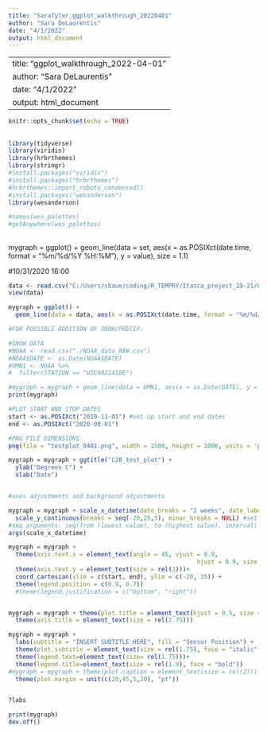 ```yaml
---
title: "SaraTyler_ggplot_walkthrough_20220401"
author: "Sara DeLaurentis"
date: "4/1/2022"
output: html_document
---
```


---
title: "ggplot_walkthrough_2022-04-01"
author: "Sara DeLaurentis"
date: "4/1/2022"
output: html_document
---

```r
knitr::opts_chunk$set(echo = TRUE)

```

## 
```r
library(tidyverse)
library(viridis)
library(hrbrthemes)
library(stringr)
#install.packages("viridis")
#install.packages("hrbrthemes")
#hrbrthemes::import_roboto_condensed()
#install.packages("wesanderson")
library(wesanderson)

#names(wes_palettes)
#getAnywhere(wes_palettes)


```

## 

mygraph = ggplot() +
  geom_line(data = set, aes(x = as.POSIXct(date.time, format = "%m/%d/%Y %H:%M"), y = value), size = 1.1) 


#10/31/2020 16:00

```r
data <- read.csv("C:/Users/sbaue/coding/R_TEMPRY/Itasca_project_19-21/CLEAN_DATA_copy/C2B_R3_lsurf_i110_2020.csv")
view(data)

mygraph = ggplot() +
  geom_line(data = data, aes(x = as.POSIXct(date.time, format = "%m/%d/%Y %H:%M"), y = value), size = 1.1) 

#FOR POSSIBLE ADDITION OF SNOW/PRECIP:

#SNOW DATA
#NOAA <- read.csv("./NOAA_data_RAW.csv")
#NOAA$DATE <- as.Date(NOAA$DATE)
#UMN1 <- NOAA %>% 
#  filter(STATION == "USC00214106")

#mygraph = mygraph + geom_line(data = UMN1, aes(x = as.Date(DATE), y = SNWD), colour = "light blue", alpha = 0.5, lwd = (2.2))
print(mygraph)

#PLOT START AND STOP DATES
start <- as.POSIXct("2019-11-01") #set up start and end dates
end <- as.POSIXct("2020-08-01")

#PNG FILE DIMENSIONS
png(file = "testplot_0401.png", width = 2500, height = 1000, units = 'px')

mygraph = mygraph + ggtitle("C2B_test_plot") +
  ylab("Degrees C") +
  xlab("Date")


#axes adjustments and background adjustments

mygraph = mygraph + scale_x_datetime(date_breaks = "2 weeks", date_labels = "%m/%d/%y", limits = c(start,end)) + #set x-axis scale and label format
  scale_y_continuous(breaks = seq(-20,25,5), minor_breaks = NULL) #set the y scale
#seq arguments: seq(from (lowest value), to (highest value), interval)
args(scale_x_datetime)

mygraph = mygraph + 
  theme(axis.text.x = element_text(angle = 45, vjust = 0.9,
                                                     hjust = 0.9, size = rel(2))) +
  theme(axis.text.y = element_text(size = rel(2)))+
  coord_cartesian(xlim = c(start, end), ylim = c(-20, 35)) +
  theme(legend.position = c(0.9, 0.7)) 
  #theme(legend.justification = c("bottom", "right")) 


mygraph = mygraph + theme(plot.title = element_text(hjust = 0.5, size = rel(2.5), face = "bold")) +
  theme(axis.title = element_text(size = rel(2.75)))

mygraph = mygraph + 
  labs(subtitle = "INSERT SUBTITLE HERE", fill = "Sensor Position") +
  theme(plot.subtitle = element_text(size = rel(1.75), face = "italic", hjust = 0.5)) +
  theme(legend.text=element_text(size= rel(1.75)))+
  theme(legend.title=element_text(size = rel(1.9), face = "bold"))
#mygraph = mygraph + theme(plot.caption = element_text(size = rel(2))) + 
  theme(plot.margin = unit(c(20,45,5,20), "pt"))


?labs

print(mygraph)
dev.off()


```

